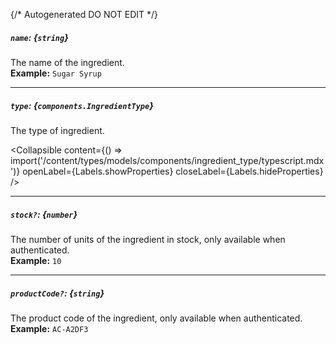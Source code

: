 {/* Autogenerated DO NOT EDIT  */}

##### `name`: *{`string`}*
The name of the ingredient.
<br/>
**Example:** `Sugar Syrup`

---
##### `type`: *{`components.IngredientType`}*
The type of ingredient.

<Collapsible content={() => import('/content/types/models/components/ingredient_type/typescript.mdx')} openLabel={Labels.showProperties} closeLabel={Labels.hideProperties} />


---
##### `stock?`: *{`number`}*
The number of units of the ingredient in stock, only available when authenticated.
<br/>
**Example:** `10`

---
##### `productCode?`: *{`string`}*
The product code of the ingredient, only available when authenticated.
<br/>
**Example:** `AC-A2DF3`


